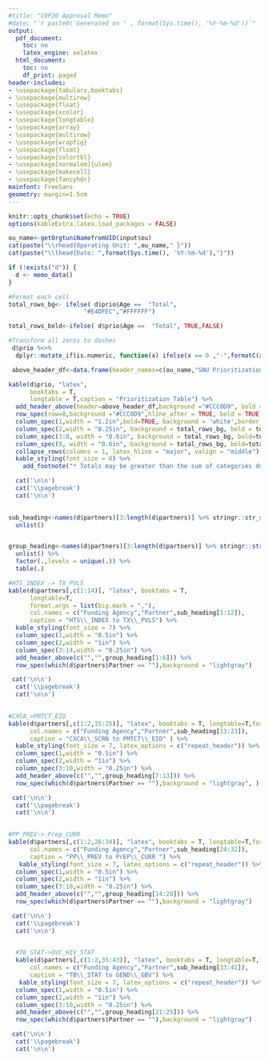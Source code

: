 ```yaml
---
#title: "COP20 Approval Memo"
#date: "`r paste0('Generated on ' , format(Sys.time(), '%Y-%m-%d'))`"
output:
  pdf_document:
    toc: no
    latex_engine: xelatex
  html_document:
    toc: no
    df_print: paged
header-includes:
- \usepackage{tabularx,booktabs}
- \usepackage{multirow}
- \usepackage{float}
- \usepackage{xcolor}
- \usepackage{longtable}
- \usepackage{array}
- \usepackage{multirow}
- \usepackage{wrapfig}
- \usepackage{float}
- \usepackage{colortbl}
- \usepackage[normalem]{ulem}
- \usepackage{makecell}
- \usepackage{fancyhdr}
mainfont: FreeSans
geometry: margin=1.5cm
---
```


```r
knitr::opts_chunk$set(echo = TRUE)
options(kableExtra.latex.load_packages = FALSE)
```

\addtolength{\headheight}{0.1cm}
\pagestyle{fancyplain}
```r
ou_name<-getOrgtuniNamefromUID(input$ou)
cat(paste("\\rhead{Operating Unit: ",ou_name," }"))
cat(paste("\\lhead{Date: ",format(Sys.time(), '%Y-%m-%d'),"}"))
```
\renewcommand{\headrulewidth}{0pt}
\setlength\aboverulesep{0pt}
\setlength\belowrulesep{0pt}

```r
if (!exists("d")) {
  d <- memo_data()
}

#Format each cell
total_rows_bg<- ifelse( d$prio$Age ==  "Total",
                     "#E4DFEC","#FFFFFF")

total_rows_bold<-ifelse( d$prio$Age ==  "Total", TRUE,FALSE)

#Transform all zeros to dashes
 d$prio %<>% 
  dplyr::mutate_if(is.numeric, function(x) ifelse(x == 0 ,"-",formatC(x, format="f", big.mark=",",digits = 0))) 

 above_header_df<-data.frame(header_names=c(ou_name,"SNU Prioritizations"),colspan=c(2,7),stringsAsFactors = FALSE)

kable(d$prio, "latex", 
      booktabs = T,
      longtable = T,caption = "Prioritization Table") %>%
  add_header_above(header=above_header_df,background ="#CCC0D9", bold = TRUE ) %>%
  row_spec(row=0,background ="#CCC0D9",hline_after = TRUE, bold = TRUE) %>% 
  column_spec(1,width = "1.2in",bold=TRUE, background = 'white',border_left = TRUE,border_right = TRUE) %>%
  column_spec(2,width = "0.25in", background = total_rows_bg, bold = total_rows_bold, border_right = TRUE) %>% 
  column_spec(3:8, width = "0.6in", background = total_rows_bg, bold=total_rows_bold) %>% 
  column_spec(9, width = "0.6in", background = total_rows_bg, bold=total_rows_bold, border_left = TRUE, border_right = TRUE) %>% 
  collapse_rows(columns = 1, latex_hline = "major", valign = "middle") %>% 
  kable_styling(font_size = 8) %>% 
    add_footnote("* Totals may be greater than the sum of categories due to activities outside of the SNU prioritization areas outlined above", notation = "number")

  cat('\n\n')
  cat('\\pagebreak')
  cat('\n\n')
  
```



```r



sub_heading<-names(d$partners)[3:length(d$partners)] %>% stringr::str_split(.," ") %>% purrr::map(purrr::pluck(2)) %>%
  unlist()


group_heading<-names(d$partners)[3:length(d$partners)] %>% stringr::str_split(.," ") %>% purrr::map(purrr::pluck(1)) %>% 
  unlist() %>% 
  factor(.,levels = unique(.)) %>%
  table(.)


```


```r
#HTS_INDEX -> TX_PVLS
kable(d$partners[,c(1:14)], "latex", booktabs = T, 
      longtable=T,
      format.args = list(big.mark = ","),
      col.names = c("Funding Agency","Partner",sub_heading[1:12]), 
      caption = "HTS\\_INDEX to TX\\_PVLS") %>%
  kable_styling(font_size = 7) %>% 
  column_spec(1,width = "0.5in") %>% 
  column_spec(2,width = "1in") %>% 
  column_spec(3:14,width = "0.25in") %>% 
  add_header_above(c("","",group_heading[1:6])) %>% 
  row_spec(which(d$partners$Partner == ""),background = "lightgray")

 cat('\n\n')
  cat('\\pagebreak')
  cat('\n\n')
  
```


```r
#CXCA_>PMTCT_EID
kable(d$partners[,c(1:2,15:25)], "latex", booktabs = T, longtable=T,format.args = list(big.mark = ","),
      col.names = c("Funding Agency","Partner",sub_heading[13:23]),
      caption = "CXCA\\_SCRN to PMTCT\\_EID" ) %>%
  kable_styling(font_size = 7, latex_options = c("repeat_header")) %>% 
  column_spec(1,width = "0.5in") %>% 
  column_spec(2,width = "1in") %>% 
  column_spec(3:10,width = "0.25in") %>% 
  add_header_above(c("","",group_heading[7:13])) %>% 
  row_spec(which(d$partners$Partner == ""),background = "lightgray", )

 cat('\n\n')
  cat('\\pagebreak')
  cat('\n\n')
  
```


```r
#PP_PREV-> Prep_CURR
kable(d$partners[,c(1:2,26:34)], "latex", booktabs = T, longtable=T,format.args = list(big.mark = ","),
      col.names = c("Funding Agency","Partner",sub_heading[24:32]),
      caption = "PP\\_PREV to PrEP\\_CURR ") %>%
   kable_styling(font_size = 7, latex_options = c("repeat_header")) %>% 
  column_spec(1,width = "0.5in") %>%
  column_spec(2,width = "1in") %>% 
  column_spec(3:10,width = "0.25in") %>% 
  add_header_above(c("","",group_heading[14:20])) %>% 
  row_spec(which(d$partners$Partner == ""),background = "lightgray")

 cat('\n\n')
  cat('\\pagebreak')
  cat('\n\n')
  
```
  
  
```r

  #TB_STAT->OVC_HIV_STAT
  kable(d$partners[,c(1:2,35:43)], "latex", booktabs = T, longtable=T,format.args = list(big.mark = ","),
      col.names = c("Funding Agency","Partner",sub_heading[33:41]),
      caption = "TB\\_STAT to GEND\\_GBV") %>%
   kable_styling(font_size = 7, latex_options = c("repeat_header")) %>% 
  column_spec(1,width = "0.5in") %>%
  column_spec(2,width = "1in") %>% 
  column_spec(3:10,width = "0.25in") %>% 
  add_header_above(c("","",group_heading[21:25])) %>% 
  row_spec(which(d$partners$Partner == ""),background = "lightgray")

 cat('\n\n')
  cat('\\pagebreak')
  cat('\n\n')
  
  
```



